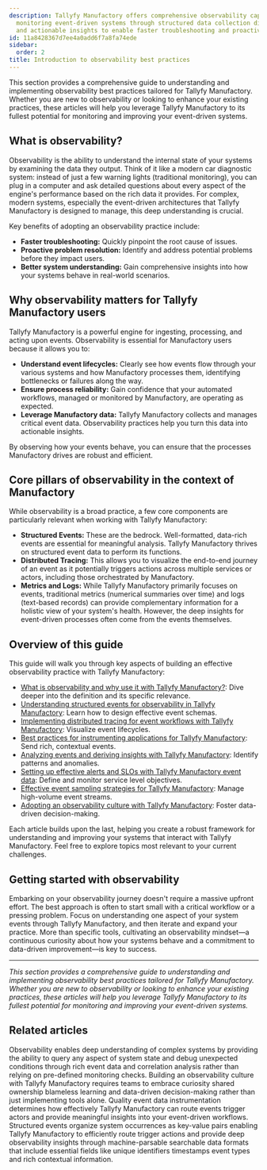 ```yaml
---
description: Tallyfy Manufactory offers comprehensive observability capabilities for
  monitoring event-driven systems through structured data collection distributed tracing
  and actionable insights to enable faster troubleshooting and proactive problem resolution.
id: 11a8428367d7ee4a0add6f7a8fa74ede
sidebar:
  order: 2
title: Introduction to observability best practices
---
```


This section provides a comprehensive guide to understanding and implementing observability best practices tailored for Tallyfy Manufactory. Whether you are new to observability or looking to enhance your existing practices, these articles will help you leverage Tallyfy Manufactory to its fullest potential for monitoring and improving your event-driven systems.

## What is observability?

Observability is the ability to understand the internal state of your systems by examining the data they output. Think of it like a modern car diagnostic system: instead of just a few warning lights (traditional monitoring), you can plug in a computer and ask detailed questions about every aspect of the engine's performance based on the rich data it provides. For complex, modern systems, especially the event-driven architectures that Tallyfy Manufactory is designed to manage, this deep understanding is crucial.

Key benefits of adopting an observability practice include:

*   **Faster troubleshooting:** Quickly pinpoint the root cause of issues.
*   **Proactive problem resolution:** Identify and address potential problems before they impact users.
*   **Better system understanding:** Gain comprehensive insights into how your systems behave in real-world scenarios.

## Why observability matters for Tallyfy Manufactory users

Tallyfy Manufactory is a powerful engine for ingesting, processing, and acting upon events. Observability is essential for Manufactory users because it allows you to:

*   **Understand event lifecycles:** Clearly see how events flow through your various systems and how Manufactory processes them, identifying bottlenecks or failures along the way.
*   **Ensure process reliability:** Gain confidence that your automated workflows, managed or monitored by Manufactory, are operating as expected.
*   **Leverage Manufactory data:** Tallyfy Manufactory collects and manages critical event data. Observability practices help you turn this data into actionable insights.

By observing how your events behave, you can ensure that the processes Manufactory drives are robust and efficient.

## Core pillars of observability in the context of Manufactory

While observability is a broad practice, a few core components are particularly relevant when working with Tallyfy Manufactory:

*   **Structured Events:** These are the bedrock. Well-formatted, data-rich events are essential for meaningful analysis. Tallyfy Manufactory thrives on structured event data to perform its functions.
*   **Distributed Tracing:** This allows you to visualize the end-to-end journey of an event as it potentially triggers actions across multiple services or actors, including those orchestrated by Manufactory.
*   **Metrics and Logs:** While Tallyfy Manufactory primarily focuses on events, traditional metrics (numerical summaries over time) and logs (text-based records) can provide complementary information for a holistic view of your system's health. However, the deep insights for event-driven processes often come from the events themselves.

## Overview of this guide

This guide will walk you through key aspects of building an effective observability practice with Tallyfy Manufactory:

*   [What is observability and why use it with Tallyfy Manufactory?](/products/manufactory/best-practices/what-is-observability/): Dive deeper into the definition and its specific relevance.
*   [Understanding structured events for observability in Tallyfy Manufactory](/products/manufactory/best-practices/understanding-structured-events/): Learn how to design effective event schemas.
*   [Implementing distributed tracing for event workflows with Tallyfy Manufactory](/products/manufactory/best-practices/implementing-distributed-tracing/): Visualize event lifecycles.
*   [Best practices for instrumenting applications for Tallyfy Manufactory](/products/manufactory/best-practices/instrumenting-applications-for-manufactory/): Send rich, contextual events.
*   [Analyzing events and deriving insights with Tallyfy Manufactory](/products/manufactory/best-practices/analyzing-events-and-deriving-insights/): Identify patterns and anomalies.
*   [Setting up effective alerts and SLOs with Tallyfy Manufactory event data](/products/manufactory/best-practices/setting-up-alerts-and-slos/): Define and monitor service level objectives.
*   [Effective event sampling strategies for Tallyfy Manufactory](/products/manufactory/best-practices/event-sampling-strategies/): Manage high-volume event streams.
*   [Adopting an observability culture with Tallyfy Manufactory](/products/manufactory/best-practices/adopting-observability-culture/): Foster data-driven decision-making.

Each article builds upon the last, helping you create a robust framework for understanding and improving your systems that interact with Tallyfy Manufactory. Feel free to explore topics most relevant to your current challenges.

## Getting started with observability

Embarking on your observability journey doesn't require a massive upfront effort. The best approach is often to start small with a critical workflow or a pressing problem. Focus on understanding one aspect of your system events through Tallyfy Manufactory, and then iterate and expand your practice. More than specific tools, cultivating an observability mindset—a continuous curiosity about how your systems behave and a commitment to data-driven improvement—is key to success.

---

*This section provides a comprehensive guide to understanding and implementing observability best practices tailored for Tallyfy Manufactory. Whether you are new to observability or looking to enhance your existing practices, these articles will help you leverage Tallyfy Manufactory to its fullest potential for monitoring and improving your event-driven systems.*


## Related articles
<CardGrid>
<LinkTitleCard header="<b>Best Practices > What is observability?</b>" href="/products/manufactory/best-practices/what-is-observability/" > Observability enables deep understanding of complex systems by providing the ability to query any aspect of system state and debug unexpected conditions through rich event data and correlation analysis rather than relying on pre-defined monitoring checks. </LinkTitleCard>
<LinkTitleCard header="<b>Best Practices > Adopting an observability culture</b>" href="/products/manufactory/best-practices/adopting-observability-culture/" > Building an observability culture with Tallyfy Manufactory requires teams to embrace curiosity shared ownership blameless learning and data-driven decision-making rather than just implementing tools alone. </LinkTitleCard>
<LinkTitleCard header="<b>Best Practices > Best practices for instrumenting applications</b>" href="/products/manufactory/best-practices/instrumenting-applications-for-manufactory/" > Quality event data instrumentation determines how effectively Tallyfy Manufactory can route events trigger actors and provide meaningful insights into your event-driven workflows. </LinkTitleCard>
<LinkTitleCard header="<b>Best Practices > Understanding structured events</b>" href="/products/manufactory/best-practices/understanding-structured-events/" > Structured events organize system occurrences as key-value pairs enabling Tallyfy Manufactory to efficiently route trigger actions and provide deep observability insights through machine-parsable searchable data formats that include essential fields like unique identifiers timestamps event types and rich contextual information. </LinkTitleCard>
</CardGrid>